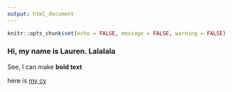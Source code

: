 ```yaml
---
output: html_document
---
```

```r
knitr::opts_chunk$set(echo = FALSE, message = FALSE, warning = FALSE)
```


### Hi, my name is Lauren. Lalalala

See, I can make **bold text** 

here is [my cv](http://Laurensilvatti.github.oi/about_me/Lauren_CV.pdf)